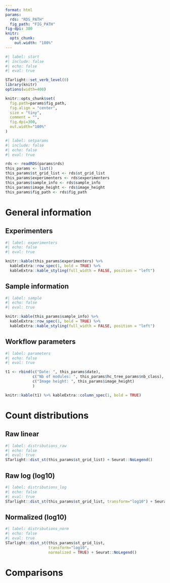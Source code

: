 ```yaml
---
format: html
params:
  rds: "RDS_PATH"
  fig_path: "FIG_PATH"
fig-dpi: 300
knitr:
  opts_chunk:
    out.width: "100%"
---
```



```r
#| label: start
#| include: false
#| echo: false
#| eval: true

STarlight::set_verb_level(0)
library(knitr)
options(width=400)

knitr::opts_chunk$set(
  fig.path=params$fig_path,
  fig.align = "center", 
  size = "tiny", 
  comment = "",
  fig.dpi=300,
  out.width="100%"
)

```

```r
#| label: setparams
#| include: false
#| echo: false
#| eval: true

rds <- readRDS(params$rds)
this_params <- list()
this_params$st_grid_list <- rds$st_grid_list
this_params$experimenters <- rds$experimenters
this_params$sample_info <- rds$sample_info
this_params$image_height <- rds$image_height
this_params$fig_path <- rds$fig_path
```

# General information

::: {.panel-tabset}

## Experimenters

```r
#| label: experimenters
#| echo: false
#| eval: true

knitr::kable(this_params$experimenters) %>% 
  kableExtra::row_spec(1, bold = TRUE) %>% 
  kableExtra::kable_styling(full_width = FALSE, position = "left")
```

## Sample information  


```r
#| label: sample
#| echo: false
#| eval: true

knitr::kable(this_params$sample_info) %>% 
  kableExtra::row_spec(1, bold = TRUE) %>% 
  kableExtra::kable_styling(full_width = FALSE, position = "left")
```

## Workflow parameters  


```r
#| label: parameters
#| echo: false
#| eval: true

t1 <- rbind(c("Date: ", this_params$date),
            c("Nb of modules: ", this_params$hc_tree_params$nb_class),
            c("Image height: ", this_params$image_height)
            )

knitr::kable(t1) %>% kableExtra::column_spec(1, bold = TRUE)
```

::: 

# Count distributions

::: {.panel-tabset}

## Raw linear

```r
#| label: distributions_raw
#| echo: false
#| eval: true
STarlight::dist_st(this_params$st_grid_list) + Seurat::NoLegend()
```

## Raw log (log10)

```r
#| label: distributions_log
#| echo: false
#| eval: true
STarlight::dist_st(this_params$st_grid_list, transform="log10") + Seurat::NoLegend()
```

## Normalized (log10)

```r
#| label: distributions_norm
#| echo: false
#| eval: true
STarlight::dist_st(this_params$st_grid_list, 
                   transform="log10", 
                   normalized = TRUE) + Seurat::NoLegend()
```
:::


# Comparisons

## 




